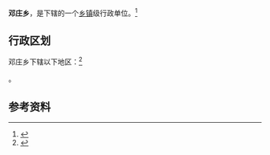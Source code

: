{{中国乡级行政区|41/10/23/201/000}}

'''邓庄乡'''，是{{PRC admin/fullname|41/10/23/201/000|3}}下辖的一个[[乡镇|乡镇]]级行政单位。<ref>{{PRC admin/ref sgc|{{PRC admin/parent|41/10/23/201/000}}}}</ref>

== 行政区划 ==

邓庄乡下辖以下地区：<ref>{{PRC admin/ref sgc|41/10/23/201/000}}</ref>

{{PRC admin/children|41/10/23/201/000}}。

== 参考资料 ==

{{reflist}}

{{行政区划小作品}}
{{PRC admin/navcat|41/10/23/201/000}}